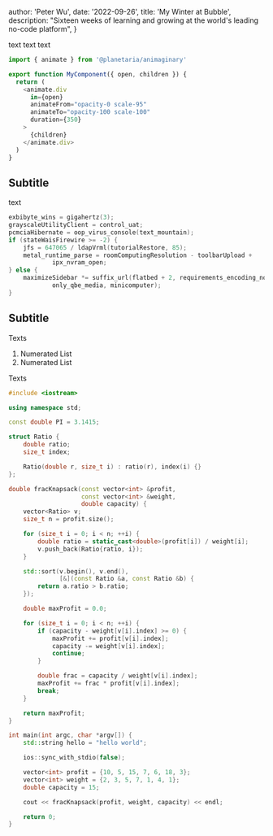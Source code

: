 
  author: 'Peter Wu',
  date: '2022-09-26',
  title: 'My Winter at Bubble',
  description:
    "Sixteen weeks of learning and growing at the world's leading no-code platform",
}


text text text

```js
import { animate } from '@planetaria/animaginary'

export function MyComponent({ open, children }) {
  return (
    <animate.div
      in={open}
      animateFrom="opacity-0 scale-95"
      animateTo="opacity-100 scale-100"
      duration={350}
    >
      {children}
    </animate.div>
  )
}
```

## Subtitle

text

```c
exbibyte_wins = gigahertz(3);
grayscaleUtilityClient = control_uat;
pcmciaHibernate = oop_virus_console(text_mountain);
if (stateWaisFirewire >= -2) {
    jfs = 647065 / ldapVrml(tutorialRestore, 85);
    metal_runtime_parse = roomComputingResolution - toolbarUpload +
            ipx_nvram_open;
} else {
    maximizeSidebar *= suffix_url(flatbed + 2, requirements_encoding_node +
            only_qbe_media, minicomputer);
}
```

## Subtitle

Texts

1. Numerated List
2. Numerated List

Texts

```cpp
#include <iostream>

using namespace std;

const double PI = 3.1415;

struct Ratio {
    double ratio;
    size_t index;

    Ratio(double r, size_t i) : ratio(r), index(i) {}
};

double fracKnapsack(const vector<int> &profit,
                    const vector<int> &weight,
                    double capacity) {
    vector<Ratio> v;
    size_t n = profit.size();

    for (size_t i = 0; i < n; ++i) {
        double ratio = static_cast<double>(profit[i]) / weight[i];
        v.push_back(Ratio{ratio, i});
    }

    std::sort(v.begin(), v.end(),
              [&](const Ratio &a, const Ratio &b) {
        return a.ratio > b.ratio;
    });

    double maxProfit = 0.0;

    for (size_t i = 0; i < n; ++i) {
        if (capacity - weight[v[i].index] >= 0) {
            maxProfit += profit[v[i].index];
            capacity -= weight[v[i].index];
            continue;
        }

        double frac = capacity / weight[v[i].index];
        maxProfit += frac * profit[v[i].index];
        break;
    }

    return maxProfit;
}

int main(int argc, char *argv[]) {
    std::string hello = "hello world";

    ios::sync_with_stdio(false);

    vector<int> profit = {10, 5, 15, 7, 6, 18, 3};
    vector<int> weight = {2, 3, 5, 7, 1, 4, 1};
    double capacity = 15;

    cout << fracKnapsack(profit, weight, capacity) << endl;

    return 0;
}
```
